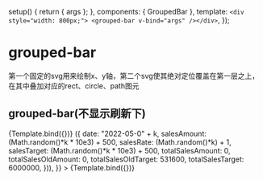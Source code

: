 

<Meta title="em/grouped-bar" component={GroupedBar} argTypes={{}} />

  setup() {
    return { args };
  },
  components: { GroupedBar },
  template: `<div style="width: 800px;"> <grouped-bar v-bind="args" /></div>`,
});

# grouped-bar

第一个固定的svg用来绘制x、y轴，第二个svg使其绝对定位覆盖在第一层之上，在其中叠加对应的rect、circle、path图元

## grouped-bar(不显示刷新下)

<Canvas>
  <Story
    name="default"
    args={{
      data: [
        {
          date: "2022-05-11",
          salesAmount: 4000,
          salesRate: 4,
          salesTarget: 8000,
          totalSalesAmount: 0,
          totalSalesOldAmount: 0,
          totalSalesOldTarget: 531600,
          totalSalesTarget: 6000000,
        },
        {
          date: "2022-05-12",
          salesAmount: 10000,
          salesRate: 10,
          salesTarget: 10000,
          totalSalesAmount: 0,
          totalSalesOldAmount: 0,
          totalSalesOldTarget: 531600,
          totalSalesTarget: 6000000,
        },
        {
          date: "2022-05-13",
          salesAmount: 0,
          salesRate: 0,
          salesTarget: 6000,
          totalSalesAmount: 0,
          totalSalesOldAmount: 0,
          totalSalesOldTarget: 531600,
          totalSalesTarget: 6000000,
        },
        {
          date: "2022-05-14",
          salesAmount: 35000,
          salesRate: 5.83,
          salesTarget: 60000,
          totalSalesAmount: 350000,
          totalSalesOldAmount: 350000,
          totalSalesOldTarget: 1063200,
          totalSalesTarget: 12000000,
        },
        {
          date: "2022-05-16",
          salesAmount: 62000.5,
          salesRate: 10.33,
          salesTarget: 60000,
          totalSalesAmount: 970000.5,
          totalSalesOldAmount: 710000.5,
          totalSalesOldTarget: 1594800,
          totalSalesTarget: 18000000,
        },
        {
          date: "2022-05-17",
          salesAmount: 0,
          salesRate: 0,
          salesTarget: 60000,
          totalSalesAmount: 970000.5,
          totalSalesOldAmount: 710000.5,
          totalSalesOldTarget: 2126400,
          totalSalesTarget: 24000000,
        },
      ],
    }}
  >
    {Template.bind({})}
  </Story>
</Canvas>

<Canvas>
  <Story
    name="scroll"
    args={{
      data: Array.from({ length: 20 }, (_, k) => ({
        date: "2022-05-0" + k,
        salesAmount: (Math.random()*k * 10e3) + 500,
        salesRate: (Math.random()*k) + 1,
        salesTarget: (Math.random()*k * 10e3) + 500,
        totalSalesAmount: 0,
        totalSalesOldAmount: 0,
        totalSalesOldTarget: 531600,
        totalSalesTarget: 6000000,
      })),
    }}
  >
    {Template.bind({})}
  </Story>
</Canvas>

<ArgsTable story="default" />
